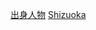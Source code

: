 {{Catnav|頁面分類|人物|各國人物|日本人|各都道府縣人物}}
{{日本行政區劃分類導航|出身人物}}
{{Commonscat|People of Shizuoka prefecture}}

[[Category:靜岡縣|出身人物]]
[[Category:日本各都道府縣人物|Shizuoka]]